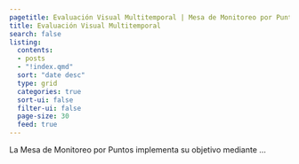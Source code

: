 ```yaml
---
pagetitle: Evaluación Visual Multitemporal | Mesa de Monitoreo por Puntos
title: Evaluación Visual Multitemporal
search: false  
listing:
  contents: 
  - posts
  - "!index.qmd"
  sort: "date desc"
  type: grid
  categories: true
  sort-ui: false
  filter-ui: false
  page-size: 30
  feed: true
---
```


La Mesa de Monitoreo por Puntos implementa su objetivo mediante ...
